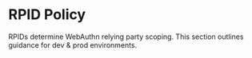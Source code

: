# RPID Policy

RPIDs determine WebAuthn relying party scoping. This section outlines guidance for dev & prod environments.

